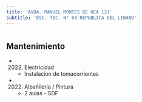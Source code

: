 ```yaml
---
title: 'AVDA. MANUEL MONTES DE OCA 121'
subtitle: 'ESC. TEC. N° 04 REPUBLICA DEL LIBANO'
---
```


#


## Mantenimiento

*  (2022) Electricidad 
    + Instalacion de tomacorrientes

*  (2022) Albañileria / Pintura 
    + 2 aulas - SDF



